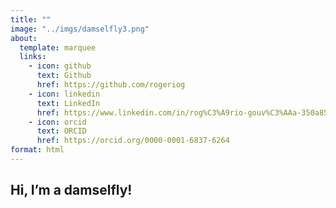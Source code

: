 ```yaml
---
title: ""
image: "../imgs/damselfly3.png"
about:
  template: marquee
  links:
    - icon: github
      text: Github
      href: https://github.com/rogeriog
    - icon: linkedin
      text: LinkedIn
      href: https://www.linkedin.com/in/rog%C3%A9rio-gouv%C3%AAa-350a8586/
    - icon: orcid
      text: ORCID
      href: https://orcid.org/0000-0001-6837-6264
format: html
---
```

<style>
  body {
  background-image: url("/imgs/bg1.jpg");
  background-size: cover;
  background-repeat: no-repeat;
}
  
</style>

## Hi, I'm a damselfly!